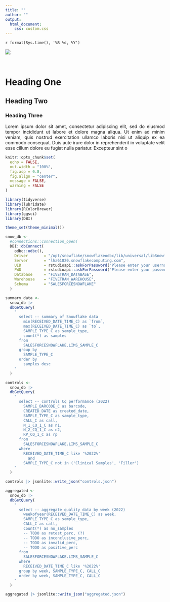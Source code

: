 ```yaml
---
title: ""
author: ""
output:
  html_document:
    css: custom.css
---
```


`r format(Sys.time(), '%B %d, %Y')`

![](./snowflake.png)

<style>
body {text-align: justify}
</style>

<br>

# Heading One

## Heading Two

### Heading Three

Lorem ipsum dolor sit amet, consectetur adipiscing elit, sed do eiusmod tempor incididunt ut labore et dolore magna aliqua. Ut enim ad minim veniam, quis nostrud exercitation ullamco laboris nisi ut aliquip ex ea commodo consequat. Duis aute irure dolor in reprehenderit in voluptate velit esse cillum dolore eu fugiat nulla pariatur. Excepteur sint o

```r

knitr::opts_chunk$set(
  echo = FALSE,
  out.width = "100%",
  fig.asp = 0.8,
  fig.align = "center",
  message = FALSE,
  warning = FALSE
)

library(tidyverse)
library(lubridate)
library(RColorBrewer)
library(ggsci)
library(DBI)

theme_set(theme_minimal())

```

```r

snow_db <-
  #connections::connection_open(
  DBI::dbConnect(
    odbc::odbc(),
    Driver       = "/opt/snowflake/snowflakeodbc/lib/universal/libSnowflake.dylib",
    Server       = "lha61820.snowflakecomputing.com",
    UID          = rstudioapi::askForPassword("Please enter your username"),
    PWD          = rstudioapi::askForPassword("Please enter your password"),
    Database     = "FIVETRAN_DATABASE",
    Warehouse    = "FIVETRAN_WAREHOUSE",
    Schema       = "SALESFORCESNOWFLAKE"
  )

```

```r

summary_data <- 
  snow_db |> 
  dbGetQuery(
    "
      select -- summary of Snowflake data
        min(RECEIVED_DATE_TIME_C) as `from`,
        max(RECEIVED_DATE_TIME_C) as `to`,
        SAMPLE_TYPE_C as sample_type,
        count(*) as samples
      from
        SALESFORCESNOWFLAKE.LIMS_SAMPLE_C
      group by
        SAMPLE_TYPE_C
      order by
        samples desc
    "
  )

controls <-
  snow_db |> 
  dbGetQuery(
    "
      select -- controls Cq performance (2022)
        SAMPLE_BARCODE_C as barcode,
        CREATED_DATE as created_date,
        SAMPLE_TYPE_C as sample_type,
        CALL_C as call,
        N_1_CQ_1_C as n1,
        N_2_CQ_1_C as n2,
        RP_CQ_1_C as rp
      from
        SALESFORCESNOWFLAKE.LIMS_SAMPLE_C
      where
        RECEIVED_DATE_TIME_C like '%2022%'
          and
        SAMPLE_TYPE_C not in ('Clinical Samples', 'Filler')  
    "
  )

controls |> jsonlite::write_json("controls.json")

aggregated <- 
  snow_db |> 
  dbGetQuery(
    "
      select -- aggregate quality data by week (2022)
        weekofyear(RECEIVED_DATE_TIME_C) as week,
        SAMPLE_TYPE_C as sample_type,
        CALL_C as call,
        count(*) as no_samples
        -- TODO as retest_perc, (?)
        -- TODO as inconclusive_perc,
        -- TODO as invalid_perc,
        -- TODO as positive_perc
      from
        SALESFORCESNOWFLAKE.LIMS_SAMPLE_C
      where
        RECEIVED_DATE_TIME_C like '%2022%'
      group by week, SAMPLE_TYPE_C, CALL_C
      order by week, SAMPLE_TYPE_C, CALL_C 
    "
  )

aggregated |> jsonlite::write_json("aggregated.json")

```
